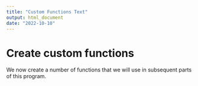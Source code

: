 ```yaml
---
title: "Custom Functions Text"
output: html_document
date: "2022-10-10"
---
```


# Create custom functions

We now create a number of functions that we will use in subsequent parts of this program.